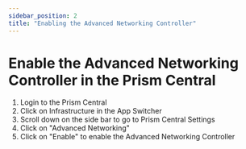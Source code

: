 ```yaml
---
sidebar_position: 2
title: "Enabling the Advanced Networking Controller"
---
```




#   Enable the Advanced Networking Controller in the Prism Central 

1.  Login to the Prism Central 
2.  Click on Infrastructure in the App Switcher
3.  Scroll down on the side bar to go to Prism Central Settings
4.  Click on "Advanced Networking" 
5.  Click on "Enable" to enable the Advanced Networking Controller 


